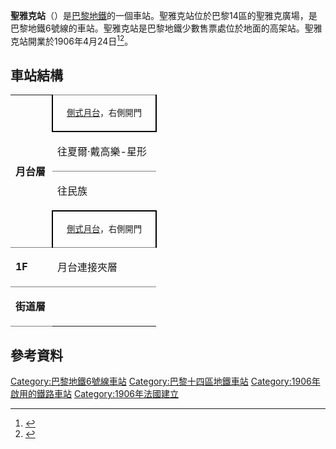 {{Infobox station
| name                = 聖雅克站
| symbol_location     = paris
| symbol              = m
| symbol2             = 
| type                = [[巴黎地鐵|巴黎地鐵]]車站
| image               = [[File:Saint-Jacques_métro_Q2.jpg|300px]]
| alt                 = 
| caption             = 
| other_name          = 
| address             = [[巴黎14區|巴黎14區]]
| borough             = [[法蘭西島|法蘭西島]]
| country             = 法國
| iso_region          = FR_scale:2000
| coordinates_display = title
| coordinates_format  = dms
| latd  = 48.832913| latm  = | lats  = | latNS  = 
| longd = 2.337081| longm = | longs = | longEW = 
| coordinates         = 
| owned               = [[RATP|RATP]]
| operator            = [[RATP|RATP]]
| line                = 
| disabled            = 
| zone                = 1
| opened              = {{Start-date|1906年4月24日}}
| closed              = <!-- {{End date|YYYY|MM|DD|df=y}} -->
| services            = 
| map_type            = France Paris
}}
'''聖雅克站'''（{{lang-fr|Saint-Jacques}}）是[[巴黎地鐵|巴黎地鐵]]的一個車站。聖雅克站位於巴黎14區的聖雅克廣場，是巴黎地鐵6號線的車站。聖雅克站是巴黎地鐵少數售票處位於地面的高架站。聖雅克站開業於1906年4月24日<ref>{{cite web|title=Barrière  d'Arcueil, picture|url=http://gallica.bnf.fr/ark:/12148/btv1b77436740.item.f1.langFR|publisher=[[Bibliothèque_nationale_de_France|Bibliothèque nationale de France]]|language=fr|accessdate=19 December 2009|archive-date=2016-03-10|archive-url=https://web.archive.org/web/20160310051755/http://gallica.bnf.fr/ark:/12148/btv1b77436740.item.f1.langFR|dead-url=no}}</ref><ref>{{cite web |title=Barrière Saint-Jacques |url=http://gallica.bnf.fr/ark:/12148/bpt6k208539k.image.f248.langFR |publisher=[[Bibliothèque_nationale_de_France|Bibliothèque nationale de France]] |language=fr |accessdate=19 December 2009 |archive-date=2016-06-30 |archive-url=https://web.archive.org/web/20160630072956/http://gallica.bnf.fr/ark:/12148/bpt6k208539k.image.f248.langFR |dead-url=no }}</ref>。
== 車站結構 ==
{| border=0 cellspacing=0 cellpadding=3
|style="border-bottom:solid 1px gray;" width=50 rowspan=4 valign=top|'''月台層'''
|style="border-top:solid 1px gray;border-right:solid 2px black;border-left:solid 2px black;border-bottom:solid 2px black;" colspan=2|<center><small>[[側式月台|側式月台]]，右側開門</small>
|-
|style="border-bottom:solid 1px gray;" width=150|往夏爾·戴高樂-星形
|style="border-bottom:solid 1px gray;" width=390|{{arrow|L}} [[File:Metro-M.svg|16x16px]][[File:Paris_Metro_6.svg|16x16px]]往[[夏爾·戴高樂-星形站|夏爾·戴高樂-星形]]<small>（[[丹佛-羅什洛站|丹佛-羅什洛]]）</small>
|-
|往民族
|{{arrow|R}} [[File:Metro-M.svg|16x16px]][[File:Paris_Metro_6.svg|16x16px]]往[[民族站_(巴黎地鐵)|民族]]<small>（[[冰庫站|冰庫]]）</small>
|-
|style="border-top:solid 2px black;border-right:solid 2px black;border-left:solid 2px black;border-bottom:solid 1px gray;" colspan=2|<center><small>[[側式月台|側式月台]]，右側開門
|-
|style="border-bottom:solid 1px gray;border-top:solid 1px gray;" width=50 valign=top|'''1F'''
|style="border-top:solid 1px gray;border-bottom:solid 1px gray;" width=100 valign=top|月台連接夾層
|-
|style="border-bottom:solid 1px gray;border-top:solid 1px gray;" width=50 valign=top|'''街道層'''
|}

==參考資料==
{{reflist}}

{{commons category|Saint-Jacques (Paris Metro)}}
{{巴黎地鐵6號線}}

{{DEFAULTSORT:Saint-Jacques}}
[[Category:巴黎地鐵6號線車站|Category:巴黎地鐵6號線車站]]
[[Category:巴黎十四區地鐵車站|Category:巴黎十四區地鐵車站]]
[[Category:1906年啟用的鐵路車站|Category:1906年啟用的鐵路車站]]
[[Category:1906年法國建立|Category:1906年法國建立]]
